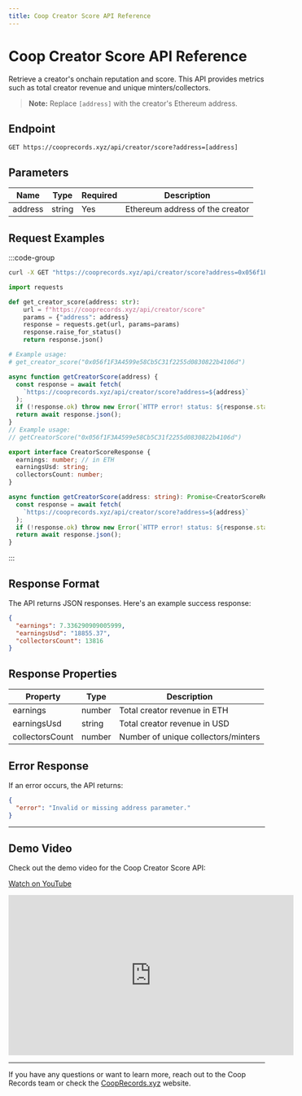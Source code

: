 ```yaml
---
title: Coop Creator Score API Reference
---
```


# Coop Creator Score API Reference

Retrieve a creator's onchain reputation and score. This API provides metrics such as total creator revenue and unique minters/collectors.

> **Note:** Replace `[address]` with the creator's Ethereum address.

## Endpoint

```http
GET https://cooprecords.xyz/api/creator/score?address=[address]
```

## Parameters

| Name    | Type   | Required | Description                     |
| ------- | ------ | -------- | ------------------------------- |
| address | string | Yes      | Ethereum address of the creator |

## Request Examples

:::code-group

```bash [cURL]
curl -X GET "https://cooprecords.xyz/api/creator/score?address=0x056f1F3A4599e58Cb5C31f2255d0830822b4106d"
```

```python [Python]
import requests

def get_creator_score(address: str):
    url = f"https://cooprecords.xyz/api/creator/score"
    params = {"address": address}
    response = requests.get(url, params=params)
    response.raise_for_status()
    return response.json()

# Example usage:
# get_creator_score("0x056f1F3A4599e58Cb5C31f2255d0830822b4106d")
```

```javascript [JavaScript]
async function getCreatorScore(address) {
  const response = await fetch(
    `https://cooprecords.xyz/api/creator/score?address=${address}`
  );
  if (!response.ok) throw new Error(`HTTP error! status: ${response.status}`);
  return await response.json();
}
// Example usage:
// getCreatorScore("0x056f1F3A4599e58Cb5C31f2255d0830822b4106d")
```

```typescript [TypeScript]
export interface CreatorScoreResponse {
  earnings: number; // in ETH
  earningsUsd: string;
  collectorsCount: number;
}

async function getCreatorScore(address: string): Promise<CreatorScoreResponse> {
  const response = await fetch(
    `https://cooprecords.xyz/api/creator/score?address=${address}`
  );
  if (!response.ok) throw new Error(`HTTP error! status: ${response.status}`);
  return await response.json();
}
```

:::

## Response Format

The API returns JSON responses. Here's an example success response:

```json
{
  "earnings": 7.336290909005999,
  "earningsUsd": "18855.37",
  "collectorsCount": 13816
}
```

## Response Properties

| Property        | Type   | Description                         |
| --------------- | ------ | ----------------------------------- |
| earnings        | number | Total creator revenue in ETH        |
| earningsUsd     | string | Total creator revenue in USD        |
| collectorsCount | number | Number of unique collectors/minters |

## Error Response

If an error occurs, the API returns:

```json
{
  "error": "Invalid or missing address parameter."
}
```

---

## Demo Video

Check out the demo video for the Coop Creator Score API:

[Watch on YouTube](https://youtu.be/AyNGkRldBBU)

<iframe
  width="560"
  height="315"
  src="https://www.youtube.com/embed/AyNGkRldBBU?si=uGOPLA9PMO0TCl1t"
  title="YouTube video player"
  frameBorder="0"
  allow="accelerometer; autoplay; clipboard-write; encrypted-media; gyroscope; picture-in-picture; web-share"
  referrerPolicy="strict-origin-when-cross-origin"
  allowFullScreen
></iframe>

---

If you have any questions or want to learn more, reach out to the Coop Records team or check the [CoopRecords.xyz](https://cooprecords.xyz) website.
